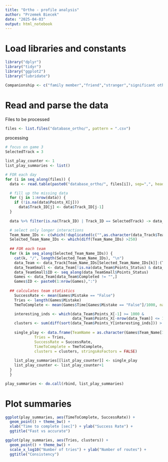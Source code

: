 ```yaml
---
title: "Ortho - profile analysis"
author: "Przemek Biecek"
date: "2025-04-03"
output: html_notebook
---
```


# Load libraries and constants

```r
library("dplyr")
library("tidyr")
library("ggplot2")
library("lubridate")

Companionship <- c("family member","friend","stranger","significant other")

```

# Read and parse the data

Files to be processed

```r
files <- list.files("database_ortho/", pattern = ".csv")
```

processing

```r
# focus on game 3
SelectedTrack = 3

list_play_counter <- 1
list_play_summaries <- list()

# FOR each day
for (i in seq_along(files)) {
  data <- read.table(paste0("database_ortho/", files[i]), sep=",", header = TRUE, fill=TRUE, stringsAsFactors = TRUE)

  # fill up the missing data
  for (j in 1:nrow(data)) {
    if (!is.na(data$Points_X[j]))
      data$Track_ID[j] <- data$Track_ID[j-1]
  }  
  
  data %>% filter(is.na(Track_ID) | Track_ID == SelectedTrack) -> data_Track

  # select only longer interactions
  Team_Name_IDs <- c(which(!duplicated(c("",as.character(data_Track$Team_Name))))-1, length(data_Track$Team_Name)+1)
  Selected_Team_Name_IDs <- which(diff(Team_Name_IDs) >250)
  
  ## FOR each team
  for (k in seq_along(Selected_Team_Name_IDs)) {
    cat(k, "/", length(Selected_Team_Name_IDs), "\n")
    data_Team <- data_Track[Team_Name_IDs[Selected_Team_Name_IDs[k]]:(Team_Name_IDs[Selected_Team_Name_IDs[k]+1]-1),]
    data_TeamSmall <- data_Team[!is.na(data_Team$Points_Status) & data_Team$Points_Status > 1,]
    data_TeamSmall$ID <- seq_along(data_TeamSmall$Points_Status)
    Games <- data_Team[data_Team$Completed != "",]
    Games$ID <- paste0(1:nrow(Games),":")
    
  ## calculates team statistics
    SuccessRate <- mean(Games$Mistake == "False")
    Tries <- length(Games$Mistake)
    TmeToComplete <- mean(Games$Time[Games$Mistake == "False"]/1000, na.rm = TRUE)

    interesting_inds <- which(data_Team$Points_X[-1] >= 1000 &
                              data_Team$Points_X[-nrow(data_Team)] <= 1000)
    clusters <- sum(diff(sort(data_Team$Points_Y[interesting_inds])) > 200) + 1
    
    single_play <- data.frame(TeamName = as.character(Games$Team_Name[1]),
             Tries = Tries,
             SuccessRate = SuccessRate,
             TimeToComplete = TmeToComplete,
             clusters = clusters, stringsAsFactors = FALSE)
    
    list_play_summaries[[list_play_counter]] <- single_play
    list_play_counter <- list_play_counter+1
  }
  }

play_summaries <- do.call(rbind, list_play_summaries) 
```

# Plot summaries

```r
ggplot(play_summaries, aes(TimeToComplete, SuccessRate)) +
  geom_point() + theme_bw() +
  xlab("Time to complete [sec]") + ylab("Success Rate") +
  ggtitle("Fast vs accurate")

ggplot(play_summaries, aes(Tries, clusters)) +
  geom_point() + theme_bw() +
  scale_x_log10("Number of tries") + ylab("Number of routes") + 
  ggtitle("Consistency")

```


